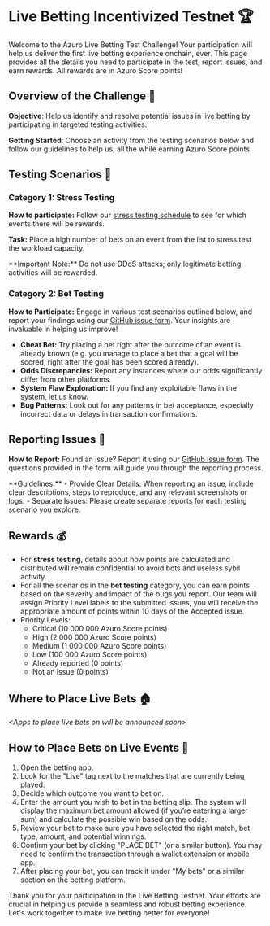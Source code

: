 

# Live Betting Incentivized Testnet 🏆

Welcome to the Azuro Live Betting Test Challenge! Your participation will help us deliver the first  live betting experience onchain, ever.
This page provides all the details you need to participate in the test, report issues, and earn rewards. All rewards are in Azuro Score points!

## Overview of the Challenge 🌟

**Objective**: Help us identify and resolve potential issues in live betting by participating in targeted testing activities.

**Getting Started**: Choose an activity from the testing scenarios below and follow our guidelines to help us, all the while earning Azuro Score points.

## Testing Scenarios 🧪

### Category 1: Stress Testing

**How to participate:** Follow our [stress testing schedule](/community/stress-testing-schedule) to see for which events there will be rewards.

**Task:** Place a high number of bets on an event from the list to stress test the workload capacity.

<Callout type="warning">
  **Important Note:** Do not use DDoS attacks; only legitimate betting activities will be rewarded.
</Callout>

### Category 2: Bet Testing

**How to Participate:** Engage in various test scenarios outlined below,
and report your findings using our [GitHub issue form](https://github.com/Azuro-protocol/Live-Betting-Bug-Report/issues).
Your insights are invaluable in helping us improve!

- **Cheat Bet:** Try placing a bet right after the outcome of an event is already known (e.g. you manage to place a bet that a goal will be scored,
right after the goal has been scored already).
- **Odds Discrepancies:** Report any instances where our odds significantly differ from other platforms.
- **System Flaw Exploration:** If you find any exploitable flaws in the system, let us know.
- **Bug Patterns:** Look out for any patterns in bet acceptance, especially incorrect data or delays in transaction confirmations.

## Reporting Issues 📝

**How to Report:** Found an issue? Report it using our [GitHub issue form](https://github.com/Azuro-protocol/Live-Betting-Bug-Report/issues).
The questions provided in the form will guide you through the reporting process.

<Callout type="advice">
  **Guidelines:**
  - Provide Clear Details: When reporting an issue, include clear descriptions, steps to reproduce, and any relevant screenshots or logs.
  - Separate Issues: Please create separate reports for each testing scenario you explore.
</Callout>

## Rewards 💰

- For **stress testing**, details about how points are calculated and distributed will remain confidential to avoid bots and useless sybil activity.
- For all the scenarios in the **bet testing** category, you can earn points based on the severity and impact of the bugs you report.
Our team will assign Priority Level labels to the submitted issues, you will receive the appropriate amount of points within 10 days of the Accepted issue.
- Priority Levels:
  - Critical (10 000 000 Azuro Score points)
  - High (2 000 000 Azuro Score points)
  - Medium (1 000 000 Azuro Score points)
  - Low (100 000 Azuro Score points)
  - Already reported (0 points)
  - Not an issue (0 points)

## Where to Place Live Bets 🏠

_\<Apps to place live bets on will be announced soon\>_

## How to Place Bets on Live Events 🎲

1. Open the betting app.
2. Look for the "Live" tag next to the matches that are currently being played.
3. Decide which outcome you want to bet on.
4. Enter the amount you wish to bet in the betting slip. The system will display the maximum bet amount allowed (if you’re entering a larger sum)
and calculate the possible win based on the odds.
5. Review your bet to make sure you have selected the right match, bet type, amount, and potential winnings.
6. Confirm your bet by clicking "PLACE BET" (or a similar button). You may need to confirm the transaction through a wallet extension or mobile app.
7. After placing your bet, you can track it under "My bets" or a similar section on the betting platform.

Thank you for your participation in the Live Betting Testnet. Your efforts are crucial in helping us provide a seamless and robust betting experience.
Let's work together to make live betting better for everyone!

